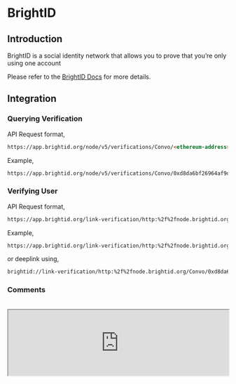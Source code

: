 
# BrightID

## Introduction

BrightID is a social identity network that allows you to prove that you’re only using one account

Please refer to the [BrightID Docs](https://dev.brightid.org/docs/guides/docs/basic-integration.md) for more details.

## Integration

### Querying Verification

API Request format,
```html
https://app.brightid.org/node/v5/verifications/Convo/<ethereum-address>
```

Example,
```html
https://app.brightid.org/node/v5/verifications/Convo/0xd8da6bf26964af9d7eed9e03e53415d37aa96045
```

### Verifying User

API Request format,
```html
https://app.brightid.org/link-verification/http:%2f%2fnode.brightid.org/Convo/<ethereum-address>
```

Example,
```html
https://app.brightid.org/link-verification/http:%2f%2fnode.brightid.org/Convo/0xd8da6bf26964af9d7eed9e03e53415d37aa96045
```
or deeplink using,
```html
brightid://link-verification/http:%2f%2fnode.brightid.org/Convo/0xd8da6bf26964af9d7eed9e03e53415d37aa96045
```

### Comments
<br/>
<iframe src="https://theconvo.space/embed/dt?url=https%3A%2F%2Fdocs.theconvo.space%2F&threadId=brightid" allowtransparency="true" width="100%" height="auto">
  Comments
</iframe>
